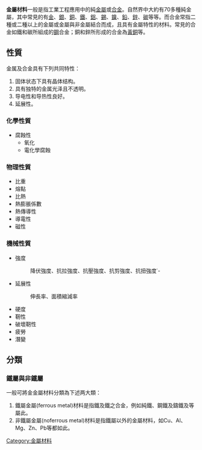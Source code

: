 {{Unreferenced|time=2010-10-22T16:37:55+00:00}}
'''金屬材料'''一般是指工業工程應用中的純[[金屬|金屬]]或[[合金|合金]]。自然界中大約有70多種純金屬，其中常見的有[[金|金]]、[[銀|銀]]、[[銅|銅]]、[[鐵|鐵]]、[[鋁|鋁]]、[[錫|錫]]、[[鎳|鎳]]、[[鉛|鉛]]、[[鋅|鋅]]、[[碳|碳]]等等。而合金常指二種或二種以上的金屬或金屬與非金屬結合而成，且具有金屬特性的材料。常見的合金如鐵和碳所組成的[[鋼|鋼]]合金；銅和鋅所形成的合金為[[黃銅|黃銅]]等。

==性質==
金属及合金具有下列共同特性：
#固体状态下具有晶体结构。
#具有独特的金属光泽且不透明。
#导电性和导热性良好。
#延展性。
===化學性質===
*腐蝕性
**氧化
**電化學腐蝕
===物理性質===
*比重
*熔點
*比熱
*熱膨脹係數
*熱傳導性
*導電性
*磁性
===機械性質===
*強度
*:降伏強度、抗拉強度、抗壓強度、抗剪強度、抗扭強度˙-
*延展性
*:伸長率、面積縮減率
*硬度
*靭性
*破壞靭性
*疲勞
*潛變

==分類==
===鐵屬與非鐵屬===
一般可將金金屬材料分類為下述两大類：
#鐵屬金屬(ferrous metal)材料是指鐵及鐵之合金，例如純鐵、鋼鐵及鑄鐵及等屬此。
#非鐵屬金屬(noferrous metal)材料是指鐵屬以外的金屬材料，如Cu、Al、Mg、Zn、Pb等都如此。

[[Category:金屬材料|Category:金屬材料]]